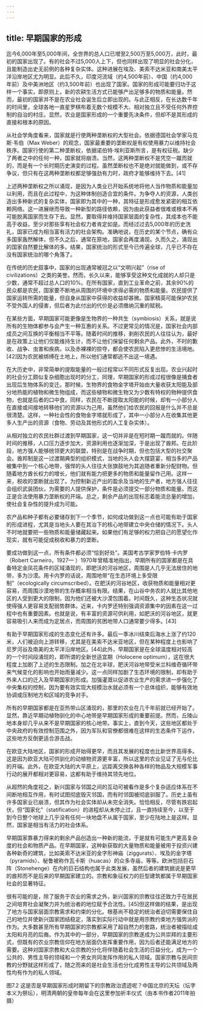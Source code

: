 ```yaml
---
---
---
```

title: 早期国家的形成
---




迄今6,000年至5,000年间，全世界的总人口已增至2,500万至5,000万，此时，最初的国家出现了。有的社会不过5,000人上下，但也同样出现了明显的社会分化，且能制造出史无前例的各种复杂实体。这种进展在埃及、美索不达米亚和南美太平洋沿岸地区尤为明显。此后不久，印度河流域（约4,500年前）、中国（约4,000年前）及中美洲地区（约3,500年前）也出现了国家。国家的形成可能要归功于这样一个事实，即原则上，新的农耕生活方式已能够产出足够多的物质和能量。然而，最初的国家并不是在农业社会诞生后立即出现的。与此正相反，在长达数千年的时间里，全球各地一直星罗棋布着无数个规模不大、相对独立且不受任何外界控制的自治的村庄。显然，农业是国家形成的一个重要先决条件，但却不是其形成的直接和根本的原因。

从社会学角度看来，国家就是行使两种垄断权的大型社会。依据德国社会学家马克斯·韦伯（Max Weber）的观念，国家最重要的垄断权是有权使用暴力以维持社会秩序。国家行使的第二种垄断权，依据诺伯特·埃利亚斯所言，是有权征税。缺少了两者之中的任何一种，国家就将崩溃。当然，这两种垄断权不是凭空一蹴而就的，而是有一个长时期历史演变的过程。虽然垄断权也不是绝对就能做到，或不存争议，但只有在这两种垄断权都足够强劲有力时，政府才能够维持下去。[41]

上述两种垄断权之所以涌现，是因为人类业已开始系统地将他人当作物质和能量加以利用，而且在此过程中，为这种体制创造合宜的条件。为争夺人的资源，人类创造出多种新式的复杂实体，国家即为其中的一种，其特征是形成愈发紧密的相互依赖网络。这一进展继而导致一种新型的路径依赖，因为由此获益者很难或根本不再可能脱离国家而生存下去。显然，要取得并维持国家层面的复杂性，其成本也不能高于收益，至少对那些享有社会权力者肯定如是。而经过过去5,000年的历史洗礼，国家已成为相当富有活力的社会架构。准确地说，在历史的某个节点，确有众多国家轰然解体，但不久之后，通常在原地，国家会再度涌现。久而久之，涌现出的国家自然要比解体的多。结果，国家统治的形式至今已传遍全球，几乎已不存在没有国家统治的哪个角落了。

在传统的历史叙事中，国家的出现通常被冠之以“文明兴起”（rise of civilizations）之类的美誉。然而，长久以来，能够享受这种文化成就的人却只是少数，通常不超过总人口的10%。在所有国家，直到工业革命之前，其余90%的民众都是农民，国家要不断地从周围的环境中求得必需的物质和能量。农民提供了国家运转所需的能量，但自身从国家中获得的收益却甚微。国家精英可能保护农民不受外国人的侵害，但后者为此付出的代价是必须缴纳沉重的赋税。

在某些方面，早期国家可能更像是生物界的一种共生（symbiosis）关系，就是说所有的生物体都参与会产生一种互惠的关系。不过更常见的情况是，国家社会内部成员之间互换的平衡相当不平等。随着时间的推移，剥削农民的人往往认为，最好是在政策上让他们仅能维持生计，而不让他们保留任何剩余产品。此外，不时的歉收、战争、虫害和疾病，以及赤裸裸的掠夺，都会使农民陷入更悲惨的生活境地。[42]因为农民被绑缚在土地上，所以他们通常都逃不出这一境遇。

在大历史中，非常简单的提取能量的一般过程常以不同形式反复出现。农业兴起时的社会分工颇似复杂细胞出现时的分工，同理，早期国家的形成过程很像是捕食者出现后生物体系的变迁。那时候，生物界的食物金字塔开始由大量收获太阳能及部分地热能的植物和微生物组成，而这些植物和微生物又为少数有特权的物种提供食物，也就是后者的口中食。同样，农民在不断提取太阳能的时候，却有一小部分人在直接或间接地转移他们的资源以为己用，虽然他们给农民的回报是什么并不总是很清楚。这样，一种社会性的食物金字塔就形成了，其中一小部分人在收集其他更多人生产出的资源（食物、劳动及其他形式的人工复杂实体）。

从相对独立的农民社群过渡到早期国家，这一切并非是在短时期一蹴而就的。伴随时间的推移，人口压力逐步加大，资源利用也逐渐加深，于是出现了酋邦。在此阶段，地方强人能够统领更大的联盟，特别是在战争时期，但也包括大型的社交聚会。酋邦制是这一过渡期典型的组织模式，当地的头人会大摆筵宴，相当多的产品被集中到一个核心地带，强悍的头人往往大张旗鼓地为其追随者重新分配财物。但随着地方酋长权力的增长，他们就有能力把更多的物质和能量留作己用。这样一来，税收的垄断就出现了。为控制新近产出的盈余及当地的生产者，地方强人往往会组织武装团伙，为需要的人提供保护，条件是必须提交一部分物质和能量。而这正是合法使用暴力垄断权的开端。总之，剩余产品的出现标志着能流总量的增加，使社会复杂性的提升成为可能。

农产品和种子都有必要储存到下一个季节，如何成功做到这一点也可能有助于国家的形成进程，尤其是当地头人要在其治下的核心地带建立中央仓储的情况下。头人不时地就要把一些物质和能量储藏起来。如果他们有足够的权力把自己的愿望化作现实，就有可能促成税收和暴力的垄断。

要成功做到这一点，所有条件都必须“恰到好处”。美国考古学家罗伯特·卡内罗（Robert Carneiro，1927— ）1970年曾精准地指出，早期所有的国家都是在具备特定金凤花条件的区域涌现的，即肥沃的河谷地区，周围是人几乎无法居住的地带，多为沙漠。用卡内罗的话说，周围地带“在生态环境上多受限制”（ecologically circumscribed）。在肥沃的河谷地区，收获物质和能量相对更容易，而周围沙漠地带的生存概率相当有限。结果，在山谷中务农的人就比其他地区的人受到更大的限制，因为他们还被大沙漠包围着。时间既久，这种生态状况就使得强人更容易支配弱势群体。近来，卡内罗还特别强调资源集中的因素在这一过程中也有重要因素。也就是说，有丰富的资源可供利用，如肥沃的河谷地区，就更容易吸引人来而成为定居点，而周围的贫困地带人口通常要少得多。[43]

有助于早期国家形成的生态变化还有许多。最后一季冰川结束后海水上涨了约120米，人们被迫向上游转移，尤其是在美索不达米亚地区，但在某种程度上也影响了尼罗河谷及南美的太平洋沿岸地区。[44]此外，早期国家是在全球温度相对较高的一个时间段涌现的，即所谓的全新世适宜期（Holocene optimum），这在很大程度上加剧了上述的生态限制。加之在北半球，肥沃河谷地带受米兰科维奇循环带来气候变化的影响也开始雨量减少。这一点同样加剧了生态环境的限制，却有助于外来人口的迁入及早期国家的形成。加强灌溉以促进农业生产的需求进一步强化了中央集权的控制，因为要有效实现大规模治水就必须有一个总体组织，能够有效地协调或压制地方和区域的竞争对手。

所有的早期国家都是在亚热带山区涌现的，那里的农业在几千年前就已经开始了。显然，靠近早期动植物驯化的中心地带是早期国家形成的重要前提。然而，丘陵山地本身却几乎从来不是早期国家的核心地带。事实上，直到今天，这些地区都处于中央政府的有效控制范围之外，因为军队和官僚都很难在这样的生态条件下运作，这些地方反倒更适合游击战。

在欧亚大陆地区，国家的形成开始得更早，而且其发展的程度也比新世界高得多。这是因为欧亚大陆可供驯化的动植物资源更丰富，所以这里的农业见证了无与伦比的开端。此外，在欧亚大陆的大平原上，远距离交换各种各样的物品及大规模军事行动的展开都相对更容易，这都有助于维持其领先地位。

从超然的角度视之，新兴国家与邻国之间的互动可被看作是多个复杂适应体系在不间断地相互作用，有时试图彻底毁灭邻国，而有时邻国被彻底驯服了。历史上虽有许多国家业已崩溃，但其作为社会实体却从未完全消失。恰恰相反，尽管有跌宕起伏，但“国家化”（statification）的进程却从未停止过，且一直持续至今，以至于到今日整个地球上几乎没有任何一块地盘不从属于国家，至少在陆地上是这样。显然，国家是相当有活力的社会体系。

早期国家靠暴力得来的剩余产品创造出一种新的能流，于是就有可能生产更高复杂度的社会和物质产品。在早期国家，这种新获取的大量物质和能量被用于投资兴建各种新奇的建筑，比如美索不达米亚的金字形神庙（ziggurats）、埃及的金字塔（pyramids）、秘鲁被称作瓦卡斯（huacas）的众多寺庙，等等。欧洲包括巨石阵（Stonehenge）在内的巨石结构也属于此类发展，虽然后者的建筑据说是更早的酋邦而不是后来的早期国家建立的。宗教和象征权力的巨型建筑都属于早期国家社会的显著特征。

很有可能的是，除了服务于农业的需求之外，新兴国家的宗教往往还致力于在居民之间培育社会凝聚力并为统治者的地位赋予合法性。[45]但这样做的结果，是出现了地方与国家层面宗教需求和约束的分化。根基尚不稳定的统治者迫切需要保住自己的地位并使新兴国家团结稳定，落实到实际行动中就是用宗教约束地方强势派的作为。大多数甚至所有早期国家的宗教都采用了超自然力的套路，统治者被描绘成太阳和月亮的后裔。作为其中的一部分，早期国家的宗教遂成为公共崇拜的主要形式，但既有的农业宗教信仰在地方层面仍发挥重要作用，因为后者还能满足地方的需要。这种对国家宗教和大众宗教的分化将伴随着社会生活的日益分化，成为一个公共的、男性主导的领域和一个男女共同发挥作用的私人领域。国家宗教与民间宗教的分野就这样形成了，随之而来的是社会生活也分化成男性主导的公共领域及两性均有作为的私人领域。

图7.2 这是否是早期国家形成时期留下的宗教政治遗迹呢？中国北京的天坛（坛字本义为祭坛），明清两朝的皇帝每年会在这里参加祈丰仪式（由本书作者2011年拍摄）